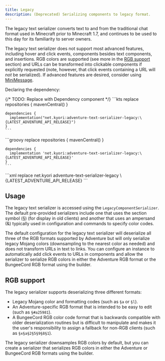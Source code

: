 ```yaml
---
title: Legacy
description: (Deprecated) Serializing components to legacy format.
---
```



The legacy text serializer converts text to and from the traditional chat format used
in Minecraft prior to Minecraft 1.7, and continues to be used to this day for its
familiarity to server owners.

The legacy text serializer does not support most advanced features, including hover
and click events, components besides text components, and insertions. RGB colors
are supported (see more in the [RGB support](#rgb-support) section) and URLs can be transformed
into clickable components if explicitly requested (note, however, that click events
containing a URL will *not* be serialized). If advanced features are desired, consider
using [MiniMessage](/adventure/minimessage).

Declaring the dependency:

{/* TODO: Replace with Dependency component */}
<Tabs syncKey="build-system">
  <TabItem label="Gradle (Kotlin)">
    ```kts replace
    repositories {
      mavenCentral()
    }

    dependencies {
      implementation("net.kyori:adventure-text-serializer-legacy:\{LATEST_ADVENTURE_API_RELEASE}")
    }
    ```
  </TabItem>
  <TabItem label="Gradle (Groovy)">
    ```groovy replace
    repositories {
      mavenCentral()
    }

    dependencies {
      implementation 'net.kyori:adventure-text-serializer-legacy:\{LATEST_ADVENTURE_API_RELEASE}'
    }
    ```
  </TabItem>
  <TabItem label="Maven">
    ```xml replace
    <dependency>
      <groupId>net.kyori</groupId>
      <artifactId>adventure-text-serializer-legacy</artifactId>
      <version>\{LATEST_ADVENTURE_API_RELEASE}</version>
    </dependency>
    ```
  </TabItem>
</Tabs>

## Usage

The legacy text serializer is accessed using the `LegacyComponentSerializer`. The default
pre-provided serializers include one that uses the section symbol (§) (for display in
old clients) and another that uses an ampersand (&) typically used in configuration and
commands to specify color codes.

The default configuration for the legacy text serializer will deserialize all three of
the RGB formats supported by Adventure but will only serialize legacy Mojang colors
(downsampling to the nearest color as needed) and does not transform URLs in text to
links. You can configure an instance to automatically add click events to URLs in
components and allow the serializer to serialize RGB colors in either the Adventure
RGB format or the BungeeCord RGB format using the builder.

## RGB support

The legacy serializer supports deserializing three different formats:

* Legacy Mojang color and formatting codes (such as `§a` or `§l`).
* An Adventure-specific RGB format that is intended to be easy to edit
  (such as `§#a25981`).
* A BungeeCord RGB color code format that is backwards compatible with
  older deserialization routines but is difficult to manipulate and makes
  it the user's responsibility to assign a fallback for non-RGB clients (such
  as `§x§a§2§5§9§8§1`).

The legacy serializer downsamples RGB colors by default, but you can create a serializer
that serializes RGB colors in either the Adventure or BungeeCord RGB formats using the
builder.
